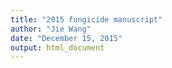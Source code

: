 ```yaml
---
title: "2015 fungicide manuscript"
author: "Jie Wang"
date: "December 15, 2015"
output: html_document
---
```

